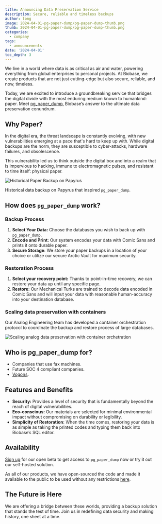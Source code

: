 ```yaml
---
title: Announcing Data Preservation Service
description: Secure, reliable and timeless backups
author: long
image: 2024-04-01-pg-paper-dump/pg-paper-dump-thumb.png
thumb: 2024-04-01-pg-paper-dump/pg-paper-dump-thumb.png
categories:
  - company
tags:
  - announcements
date: '2024-04-01'
toc_depth: 3
---
```


We live in a world where data is as critical as air and water, powering everything from global enterprises to personal projects. At Biobase, we create products that are not just cutting-edge but also secure, reliable, and now, timeless.

Today, we are excited to introduce a groundbreaking service that bridges the digital divide with the most enduring medium known to humankind: paper. Meet [pg_paper_dump](https://github.com/biobase-ai-community/pg_paper_dump), Biobase’s answer to the ultimate data preservation conundrum.

## Why Paper?

In the digital era, the threat landscape is constantly evolving, with new vulnerabilities emerging at a pace that's hard to keep up with. While digital backups are the norm, they are susceptible to cyber-attacks, hardware failures, and obsolescence.

This vulnerability led us to think outside the digital box and into a realm that is impervious to hacking, immune to electromagnetic pulses, and resistant to time itself: physical paper.

![Historical Paper Backup on Papyrus](/images/blog/2024-04-01-pg-paper-dump/historical-paper-backup.webp)

Historical data backup on Papyrus that inspired `pg_paper_dump`.

## How does `pg_paper_dump` work?

### Backup Process

1. **Select Your Data:** Choose the databases you wish to back up with `pg_paper_dump`.
2. **Encode and Print:** Our system encodes your data with Comic Sans and prints it onto durable paper.
3. **Secure Storage:** We store your paper backups in a location of your choice or utilize our secure Arctic Vault for maximum security.

### Restoration Process

1. **Select your recovery point:** Thanks to point-in-time recovery, we can restore your data up until any specific page.
2. **Restore:** Our Mechanical Turks are trained to decode data encoded in Comic Sans and will input your data with reasonable human-accuracy into your destination database.

### Scaling data preservation with containers

Our Analog Engineering team has developed a container orchestration protocol to coordinate the backup and restore process of large databases.

![Scaling analog data preservation with container orchetration](/images/blog/2024-04-01-pg-paper-dump/paper-container.jpeg)

## Who is pg_paper_dump for?

- Companies that use fax machines.
- Future SOC 4 compliant companies.
- [Vogons](https://en.m.wikipedia.org/wiki/Vogon).

## Features and Benefits

- **Security:** Provides a level of security that is fundamentally beyond the reach of digital vulnerabilities.
- **Eco-conscious:** Our materials are selected for minimal environmental impact without compromising on durability or legibility.
- **Simplicity of Restoration:** When the time comes, restoring your data is as simple as taking the printed codes and typing them back into Biobase’s SQL editor.

## Availability

[Sign up](https://forms.biobase.studio/pg-paper-dump) for our open beta to get access to `pg_paper_dump` now or try it out our self-hosted solution.

As all of our products, we have open-sourced the code and made it available to the public to be used without any restrictions [here](https://github.com/biobase-ai-community/pg_paper_dump).

## The Future is Here

We are offering a bridge between these worlds, providing a backup solution that stands the test of time. Join us in redefining data security and making history, one sheet at a time.
